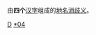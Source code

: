 {{Catnav|頁面分類|地理|地名|地名消歧义}}

由'''四个'''[[汉字|汉字]]组成的[[:Category:地名消歧义|地名消歧义]]。

[[Category:四字消歧义|D]]
[[Category:地名消歧义|*04{{PAGENAME}}]]